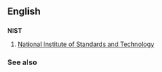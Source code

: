 ==English==

==={{Acronym}}===
'''NIST'''
# [[National Institute of Standards and Technology]]

===See also===
{{pedialite}}